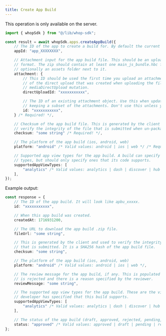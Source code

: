 ```yaml
---
title: Create App Build
---
```

<Note>This operation is only available on the server.</Note>
```typescript
import { whopSdk } from "@/lib/whop-sdk";

const result = await whopSdk.apps.createAppBuild({
	// The ID of the app to create a build for. By default the current app from the api key is used.
	appId: "app_XXXXXXXX",

	// Attachment input for the app build file. This should be an upload in .zip
	// format. The zip should contain at least one main_js_bundle.hbc file and
	// optionally an assets folder next to it.
	attachment: {
		// This ID should be used the first time you upload an attachment. It is the ID
		// of the direct upload that was created when uploading the file to S3 via the
		// mediaDirectUpload mutation.
		directUploadId: "xxxxxxxxxxx",

		// The ID of an existing attachment object. Use this when updating a resource and
		// keeping a subset of the attachments. Don't use this unless you know what you're doing.
		id: "xxxxxxxxxxx",
	} /* Required! */,

	// Checksum of the app build file. This is generated by the client and used to
	// verify the integrity of the file that is submitted when un-packaged later on a device.
	checksum: "some string" /* Required! */,

	// The platform of the app build (ios, android, web)
	platform: "android" /* Valid values: android | ios | web */ /* Required! */,

	// Supported app view types for the app build. A build can specify multiple view
	// types, but should only specify ones that its code supports.
	supportedAppViewTypes: [
		"analytics" /* Valid values: analytics | dash | discover | hub */,
	],
});

```

Example output:

```typescript
const response = {
	// The ID of the app build. It will look like apbu_xxxxx.
	id: "xxxxxxxxxxx",

	// When this app build was created.
	createdAt: 1716931200,

	// The URL to download the app build .zip file.
	fileUrl: "some string",

	// This is generated by the client and used to verify the integrity of the file
	// that is submitted. It is a SHA256 hash of the app build file.
	checksum: "some string",

	// The platform of the app build (ios, android, web)
	platform: "android" /* Valid values: android | ios | web */,

	// The review message for the app build, if any. This is populated when the build
	// is rejected and there is a reason specified by the reviewer.
	reviewMessage: "some string",

	// The supported app view types for the app build. These are the views that the
	// developer has specified that this build supports.
	supportedAppViewTypes: [
		"analytics" /* Valid values: analytics | dash | discover | hub */,
	],

	// The status of the app build (draft, approved, rejected, pending, etc)
	status: "approved" /* Valid values: approved | draft | pending | rejected */,
};

```
